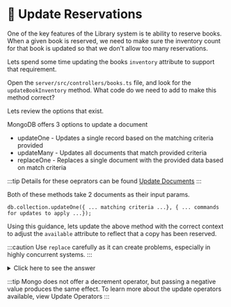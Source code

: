 # 👐 Update Reservations

One of the key features of the Library system is te ability to reserve books. When a given book is reserved, we need to make sure the inventory count for that book is updated so that we don't allow too many
reservations.

Lets spend some time updating the books `inventory` attribute to support that requirement.

Open the `server/src/controllers/books.ts` file, and look for the `updateBookInventory` method. What code do we need to add to make this method correct?

Lets review the options that exist.

MongoDB offers 3 options to update a document
- updateOne - Updates a single record based on the matching criteria provided
- updateMany - Updates all documents that match provided criteria
- replaceOne - Replaces a single document with the provided data based on match criteria

:::tip
Details for these oeprators can be found [Update Documents](https://www.mongodb.com/docs/drivers/node/current/crud/update/)
:::

Both of these methods take 2 documents as their input params.

```
db.collection.updateOne({ ... matching criteria ...}, { ... commands for updates to apply ...});
```

Using this guidance, lets update the above method with the correct context to adjust the `available` attribute to reflect that a copy has been reserved.

:::caution
Use `replace` carefully as it can create problems, especially in highly concurrent systems.
:::



<details>
  <summary>Click here to see the answer</summary>

<div>

```ts
    private updateBookInventory(bookId: string, count: number): Promise<UpdateResult> {
        const result = collections?.books?.updateOne(
            { _id: bookId },
            { $inc: { available: count } }
        );
        return result;
    }

```

    Notice that the code is using the `$inc` operator to increment the `available` attribute by the amount provided.
</div>
</details>



:::tip
Mongo does not offer a decrement operator, but passing a negative value produces the same effect.
To learn more about the update operators available, view <Link to="https://www.mongodb.com/docs/manual/reference/operator/update/">Update Operators</Link>
:::
